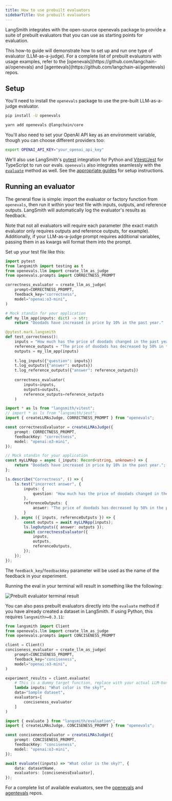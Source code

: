 ```yaml
---
title: How to use prebuilt evaluators
sidebarTitle: Use prebuilt evaluators
---
```


LangSmith integrates with the open-source openevals package to provide a suite of prebuilt evaluators that you can use as starting points for evaluation.

<Note>
  This how-to guide will demonstrate how to set up and run one type of evaluator (LLM-as-a-judge). For a complete list of prebuilt evaluators with usage examples, refer to the [openevals](https://github.com/langchain-ai/openevals) and [agentevals](https://github.com/langchain-ai/agentevals) repos.
</Note>

## Setup

You'll need to install the `openevals` package to use the pre-built LLM-as-a-judge evaluator.

<CodeGroup>

```bash Python
pip install -U openevals
```

```bash TypeScript
yarn add openevals @langchain/core
```

</CodeGroup>

You'll also need to set your OpenAI API key as an environment variable, though you can choose different providers too:

```bash
export OPENAI_API_KEY="your_openai_api_key"
```

We'll also use LangSmith's [pytest](/langsmith/pytest) integration for Python and [Vitest/Jest](/langsmith/vitest-jest) for TypeScript to run our evals. `openevals` also integrates seamlessly with the [`evaluate`](https://docs.smith.langchain.com/reference/python/evaluation/langsmith.evaluation._runner.evaluate) method as well. See the [appropriate guides](/langsmith/pytest) for setup instructions.

## Running an evaluator

The general flow is simple: import the evaluator or factory function from `openevals`, then run it within your test file with inputs, outputs, and reference outputs. LangSmith will automatically log the evaluator's results as feedback.

Note that not all evaluators will require each parameter (the exact match evaluator only requires outputs and reference outputs, for example). Additionally, if your LLM-as-a-judge prompt requires additional variables, passing them in as kwargs will format them into the prompt.

Set up your test file like this:

<CodeGroup>

```python Python
import pytest
from langsmith import testing as t
from openevals.llm import create_llm_as_judge
from openevals.prompts import CORRECTNESS_PROMPT

correctness_evaluator = create_llm_as_judge(
    prompt=CORRECTNESS_PROMPT,
    feedback_key="correctness",
    model="openai:o3-mini",
)

# Mock standin for your application
def my_llm_app(inputs: dict) -> str:
    return "Doodads have increased in price by 10% in the past year."

@pytest.mark.langsmith
def test_correctness():
    inputs = "How much has the price of doodads changed in the past year?"
    reference_outputs = "The price of doodads has decreased by 50% in the past year."
    outputs = my_llm_app(inputs)
    
    t.log_inputs({"question": inputs})
    t.log_outputs({"answer": outputs})
    t.log_reference_outputs({"answer": reference_outputs})
    
    correctness_evaluator(
        inputs=inputs,
        outputs=outputs,
        reference_outputs=reference_outputs
    )
```

```typescript TypeScript
import * as ls from "langsmith/vitest";
// import * as ls from "langsmith/jest";
import { createLLMAsJudge, CORRECTNESS_PROMPT } from "openevals";

const correctnessEvaluator = createLLMAsJudge({
    prompt: CORRECTNESS_PROMPT,
    feedbackKey: "correctness",
    model: "openai:o3-mini",
});

// Mock standin for your application
const myLLMApp = async (_inputs: Record<string, unknown>) => {
    return "Doodads have increased in price by 10% in the past year.";
};

ls.describe("Correctness", () => {
    ls.test("incorrect answer", {
        inputs: {
            question: "How much has the price of doodads changed in the past year?"
        },
        referenceOutputs: {
            answer: "The price of doodads has decreased by 50% in the past year."
        }
    }, async ({ inputs, referenceOutputs }) => {
        const outputs = await myLLMApp(inputs);
        ls.logOutputs({ answer: outputs });
        await correctnessEvaluator({
            inputs,
            outputs,
            referenceOutputs,
        });
    });
});
```

</CodeGroup>

The `feedback_key`/`feedbackKey` parameter will be used as the name of the feedback in your experiment.

Running the eval in your terminal will result in something like the following:

![Prebuilt evaluator terminal result](/langsmith/images/prebuilt-eval-result.png)

You can also pass prebuilt evaluators directly into the `evaluate` method if you have already created a dataset in LangSmith. If using Python, this requires `langsmith>=0.3.11`:

<CodeGroup>

```python Python
from langsmith import Client
from openevals.llm import create_llm_as_judge
from openevals.prompts import CONCISENESS_PROMPT

client = Client()
conciseness_evaluator = create_llm_as_judge(
    prompt=CONCISENESS_PROMPT,
    feedback_key="conciseness",
    model="openai:o3-mini",
)

experiment_results = client.evaluate(
    # This is a dummy target function, replace with your actual LLM-based system
    lambda inputs: "What color is the sky?",
    data="Sample dataset",
    evaluators=[
        conciseness_evaluator
    ]
)
```

```typescript TypeScript
import { evaluate } from "langsmith/evaluation";
import { createLLMAsJudge, CONCISENESS_PROMPT } from "openevals";

const concisenessEvaluator = createLLMAsJudge({
    prompt: CONCISENESS_PROMPT,
    feedbackKey: "conciseness",
    model: "openai:o3-mini",
});

await evaluate((inputs) => "What color is the sky?", {
    data: datasetName,
    evaluators: [concisenessEvaluator],
});
```

</CodeGroup>

For a complete list of available evaluators, see the [openevals](https://github.com/langchain-ai/openevals) and [agentevals](https://github.com/langchain-ai/agentevals) repos.
